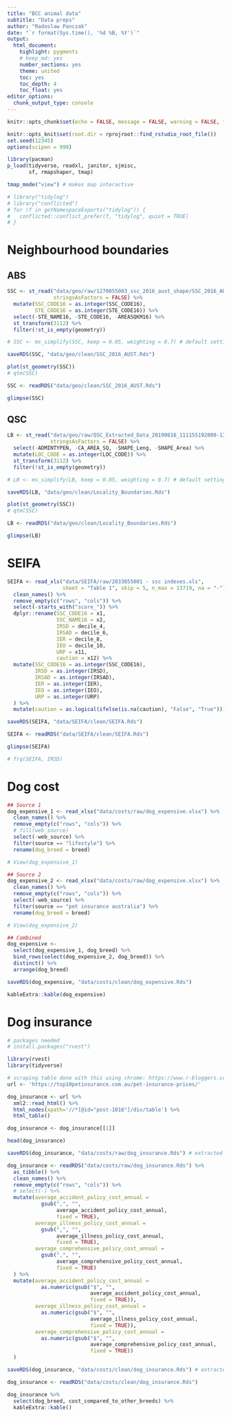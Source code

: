 ```yaml
---
title: "BCC animal data"
subtitle: "Data preps"
author: "Radoslaw Panczak"
date: "`r format(Sys.time(), '%d %B, %Y')`"
output: 
  html_document: 
    highlight: pygments
    # keep_md: yes
    number_sections: yes
    theme: united
    toc: yes
    toc_depth: 4
    toc_float: yes
editor_options: 
  chunk_output_type: console
---
```


<!-- ------------------------------------------------------------ --> 
<!-- ------------------------------------------------------------ --> 

```r
knitr::opts_chunk$set(echo = FALSE, message = FALSE, warning = FALSE, fig.width=8, fig.height=6, dpi=300, out.width="800px", out.height="600px")

knitr::opts_knit$set(root.dir = rprojroot::find_rstudio_root_file())
set.seed(12345)
options(scipen = 999)

library(pacman) 
p_load(tidyverse, readxl, janitor, sjmisc,
       sf, rmapshaper, tmap)

tmap_mode("view") # makes map interactive

# library("tidylog")
# library("conflicted")
# for (f in getNamespaceExports("tidylog")) {
#   conflicted::conflict_prefer(f, "tidylog", quiet = TRUE)
# }
```

# Neighbourhood boundaries

## ABS

```r
SSC <- st_read("data/geo/raw/1270055003_ssc_2016_aust_shape/SSC_2016_AUST.shp", 
               stringsAsFactors = FALSE) %>% 
  mutate(SSC_CODE16 = as.integer(SSC_CODE16),
         STE_CODE16 = as.integer(STE_CODE16)) %>% 
  select(-STE_NAME16, -STE_CODE16, -AREASQKM16) %>% 
  st_transform(3112) %>% 
  filter(!st_is_empty(geometry))

# SSC <- ms_simplify(SSC, keep = 0.05, weighting = 0.7) # default settings

saveRDS(SSC, "data/geo/clean/SSC_2016_AUST.Rds")

plot(st_geometry(SSC))
# qtm(SSC)
```

```r
SSC <- readRDS("data/geo/clean/SSC_2016_AUST.Rds")

glimpse(SSC)
```

## QSC

```r
LB <- st_read("data/geo/raw/QSC_Extracted_Data_20190816_111155192000-13108/Locality_Boundaries.shp", 
              stringsAsFactors = FALSE) %>% 
  select(-ADMINTYPEN, -CA_AREA_SQ, -SHAPE_Leng, -SHAPE_Area) %>% 
  mutate(LOC_CODE = as.integer(LOC_CODE)) %>% 
  st_transform(3112) %>% 
  filter(!st_is_empty(geometry))

# LB <- ms_simplify(LB, keep = 0.05, weighting = 0.7) # default settings

saveRDS(LB, "data/geo/clean/Locality_Boundaries.Rds")

plot(st_geometry(SSC))
# qtm(SSC)
```

```r
LB <- readRDS("data/geo/clean/Locality_Boundaries.Rds")

glimpse(LB)
```

# SEIFA

```r
SEIFA <- read_xls("data/SEIFA/raw/2033055001 - ssc indexes.xls", 
                  sheet = "Table 1", skip = 5, n_max = 13719, na = "-") %>% 
  clean_names() %>%
  remove_empty(c("rows", "cols")) %>% 
  select(-starts_with("score_")) %>% 
  dplyr::rename(SSC_CODE16 = x1,
                SSC_NAME16 = x2,
                IRSD = decile_4,
                IRSAD = decile_6,
                IER = decile_8,
                IEO = decile_10,
                URP = x11,
                caution = x12) %>% 
  mutate(SSC_CODE16 = as.integer(SSC_CODE16),
         IRSD = as.integer(IRSD),
         IRSAD = as.integer(IRSAD),
         IER = as.integer(IER),
         IEO = as.integer(IEO),
         URP = as.integer(URP)
  ) %>% 
  mutate(caution = as.logical(ifelse(is.na(caution), "False", "True")))

saveRDS(SEIFA, "data/SEIFA/clean/SEIFA.Rds")
```

```r
SEIFA <- readRDS("data/SEIFA/clean/SEIFA.Rds")

glimpse(SEIFA)

# frq(SEIFA, IRSD)
```

# Dog cost 

```r
## Source 1
dog_expensive_1 <- read_xlsx("data/costs/raw/dog_expensive.xlsx") %>% 
  clean_names() %>%
  remove_empty(c("rows", "cols")) %>% 
  # fill(web_source)
  select(-web_source) %>% 
  filter(source == "lifestyle") %>% 
  rename(dog_breed = breed)

# View(dog_expensive_1)

## Source 2
dog_expensive_2 <- read_xlsx("data/costs/raw/dog_expensive.xlsx") %>% 
  clean_names() %>%
  remove_empty(c("rows", "cols")) %>% 
  select(-web_source) %>% 
  filter(source == "pet insurance australia") %>% 
  rename(dog_breed = breed)

# View(dog_expensive_2)
```


```r
## Combined
dog_expensive <- 
  select(dog_expensive_1, dog_breed) %>% 
  bind_rows(select(dog_expensive_2, dog_breed)) %>% 
  distinct() %>% 
  arrange(dog_breed)

saveRDS(dog_expensive, "data/costs/clean/dog_expensive.Rds")

kableExtra::kable(dog_expensive)
```


# Dog insurance

```r
# packages needed
# install.packages("rvest")

library(rvest)
library(tidyverse)

# scraping table done with this using chrome: https://www.r-bloggers.com/using-rvest-to-scrape-an-html-table/
url <- 'https://top10petinsurance.com.au/pet-insurance-prices/'   

dog_insurance <- url %>%
  xml2::read_html() %>%
  html_nodes(xpath='//*[@id="post-1016"]/div/table') %>%
  html_table()

dog_insurance <- dog_insurance[[1]]

head(dog_insurance)

saveRDS(dog_insurance, "data/costs/raw/dog_insurance.Rds") # extracted on the 30 March 2020
```

```r
dog_insurance <- readRDS("data/costs/raw/dog_insurance.Rds") %>% 
  as_tibble() %>% 
  clean_names() %>%
  remove_empty(c("rows", "cols")) %>% 
  # select(-) %>% 
  mutate(average_accident_policy_cost_annual = 
           gsub(",", "",
                average_accident_policy_cost_annual, 
                fixed = TRUE),
         average_illness_policy_cost_annual = 
           gsub(",", "",
                average_illness_policy_cost_annual, 
                fixed = TRUE),
         average_comprehensive_policy_cost_annual = 
           gsub(",", "",
                average_comprehensive_policy_cost_annual, 
                fixed = TRUE)
  ) %>% 
  mutate(average_accident_policy_cost_annual = 
           as.numeric(gsub("$", "",
                           average_accident_policy_cost_annual, 
                           fixed = TRUE)),
         average_illness_policy_cost_annual = 
           as.numeric(gsub("$", "",
                           average_illness_policy_cost_annual, 
                           fixed = TRUE)),
         average_comprehensive_policy_cost_annual = 
           as.numeric(gsub("$", "",
                           average_comprehensive_policy_cost_annual, 
                           fixed = TRUE))
  )

saveRDS(dog_insurance, "data/costs/clean/dog_insurance.Rds") # extracted on the 30 March 2020
```

```r
dog_insurance <- readRDS("data/costs/clean/dog_insurance.Rds")
```

```r
dog_insurance %>% 
  select(dog_breed, cost_compared_to_other_breeds) %>% 
  kableExtra::kable()
```